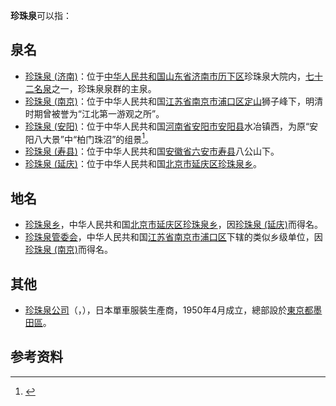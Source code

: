 '''珍珠泉'''可以指：

== 泉名 ==
* [[珍珠泉_(济南)|珍珠泉 (济南)]]：位于[[中华人民共和国|中华人民共和国]][[山东省|山东省]][[济南市|济南市]][[历下区|历下区]]珍珠泉大院内，[[七十二名泉|七十二名泉]]之一，珍珠泉泉群的主泉。
* [[珍珠泉_(南京)|珍珠泉 (南京)]]：位于中华人民共和国[[江苏省|江苏省]][[南京市|南京市]][[浦口区|浦口区]][[定山|定山]]狮子峰下，明清时期曾被誉为“江北第一游观之所”。
* [[珍珠泉_(安阳)|珍珠泉 (安阳)]]：位于中华人民共和国[[河南省|河南省]][[安阳市|安阳市]][[安阳县|安阳县]]水冶镇西，为原“安阳八大景”中“柏门珠沼”的组景<ref>{{cite web|url=http://www.ndcnc.gov.cn/datalib/2004/Opus/DL/DL-166871|title=《安阳珍珠泉》|accessdate=2009-10-24|work=|publisher=中国国家数字文化网|archive-date=2007-04-03|archive-url=https://web.archive.org/web/20070403112505/http://www.ndcnc.gov.cn/datalib/2004/Opus/DL/DL-166871|dead-url=no}}</ref>。
* [[珍珠泉_(寿县)|珍珠泉 (寿县)]]：位于中华人民共和国[[安徽省|安徽省]][[六安市|六安市]][[寿县|寿县]]八公山下。
* [[珍珠泉_(延庆)|珍珠泉 (延庆)]]：位于中华人民共和国[[北京市|北京市]][[延庆区|延庆区]][[珍珠泉乡|珍珠泉乡]]。

== 地名 ==
* [[珍珠泉乡|珍珠泉乡]]，中华人民共和国[[北京市|北京市]][[延庆区|延庆区]][[珍珠泉乡|珍珠泉乡]]，因[[珍珠泉_(延庆)|珍珠泉 (延庆)]]而得名。
* [[珍珠泉管委会|珍珠泉管委会]]，中华人民共和国[[江苏省|江苏省]][[南京市|南京市]][[浦口区|浦口区]]下辖的类似乡级单位，因[[珍珠泉_(南京)|珍珠泉 (南京)]]而得名。

== 其他 ==
* [[珍珠泉公司|珍珠泉公司]]（{{lang-en|PEARL iZUMi}}，{{lang-ja|パールイズミ}}），日本單車服裝生產商，1950年4月成立，總部設於[[東京都|東京都]][[墨田區|墨田區]]。

==参考资料 ==
{{reflist|2}}

{{disambig|Cat=三字中国地名消歧义}}